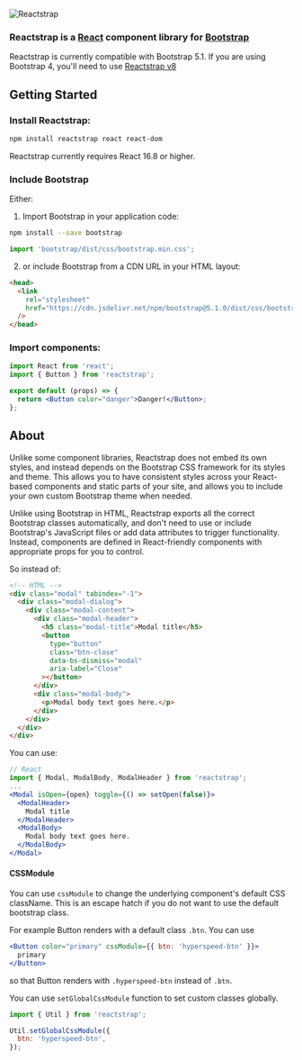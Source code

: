 
<Meta title="Home/Installation" />

![Reactstrap](logo.svg)

### Reactstrap is a [React](https://reactjs.org) component library for [Bootstrap](https://getbootstrap.com)

Reactstrap is currently compatible with Bootstrap 5.1. If you are using Bootstrap 4, you'll need to use [Reactstrap v8](https://deploy-preview-2356--reactstrap.netlify.app/)

## Getting Started

### Install Reactstrap:

```sh
npm install reactstrap react react-dom
```

Reactstrap currently requires React 16.8 or higher.

### Include Bootstrap

Either:

1. Import Bootstrap in your application code:

```sh
npm install --save bootstrap
```

```javascript
import 'bootstrap/dist/css/bootstrap.min.css';
```

2. or include Bootstrap from a CDN URL in your HTML layout:

```html
<head>
  <link
    rel="stylesheet"
    href="https://cdn.jsdelivr.net/npm/bootstrap@5.1.0/dist/css/bootstrap.min.css"
  />
</head>
```

### Import components:

```jsx
import React from 'react';
import { Button } from 'reactstrap';

export default (props) => {
  return <Button color="danger">Danger!</Button>;
};
```

## About

Unlike some component libraries, Reactstrap does not embed its own styles, and instead depends on the Bootstrap CSS framework for its styles and theme.
This allows you to have consistent styles across your React-based components and static parts of your site, and allows you to include your own custom Bootstrap theme when needed.

Unlike using Bootstrap in HTML, Reactstrap exports all the correct Bootstrap classes automatically, and don't need to use or include Bootstrap's JavaScript files or add data attributes to trigger functionality. Instead, components are defined in React-friendly components with appropriate props for you to control.

So instead of:

```html
<!-- HTML -->
<div class="modal" tabindex="-1">
  <div class="modal-dialog">
    <div class="modal-content">
      <div class="modal-header">
        <h5 class="modal-title">Modal title</h5>
        <button
          type="button"
          class="btn-close"
          data-bs-dismiss="modal"
          aria-label="Close"
        ></button>
      </div>
      <div class="modal-body">
        <p>Modal body text goes here.</p>
      </div>
    </div>
  </div>
</div>
```

You can use:

```jsx
// React
import { Modal, ModalBody, ModalHeader } from 'reactstrap';
...
<Modal isOpen={open} toggle={() => setOpen(false)}>
  <ModalHeader>
    Modal title
  </ModalHeader>
  <ModalBody>
    Modal body text goes here.
  </ModalBody>
</Modal>

```

#### CSSModule

You can use `cssModule` to change the underlying component's default CSS className. This is an escape hatch
if you do not want to use the default bootstrap class.

For example Button renders with a default class `.btn`. You can use

```jsx
<Button color="primary" cssModule={{ btn: 'hyperspeed-btn' }}>
  primary
</Button>
```

so that Button renders with `.hyperspeed-btn` instead of `.btn`.

You can use `setGlobalCssModule` function to set custom classes globally.

```jsx
import { Util } from 'reactstrap';

Util.setGlobalCssModule({
  btn: 'hyperspeed-btn',
});
```
